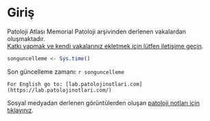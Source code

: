 # Giriş {#giris .unnumbered}

Patoloji Atlası Memorial Patoloji arşivinden derlenen vakalardan oluşmaktadır.\
[Katkı yapmak ve kendi vakalarınız ekletmek için lütfen iletişime geçin](https://www.patolojiatlasi.com/katki.html).

```r
songuncelleme <- Sys.time() 
```

Son güncelleme zamanı: `r songuncelleme`

```comment
For English go to: [lab.patolojinotlari.com](https://lab.patolojinotlari.com/)
```



Sosyal medyadan derlenen görüntülerden oluşan [patoloji notları için tıklayınız](https://www.patolojinotlari.com/).
